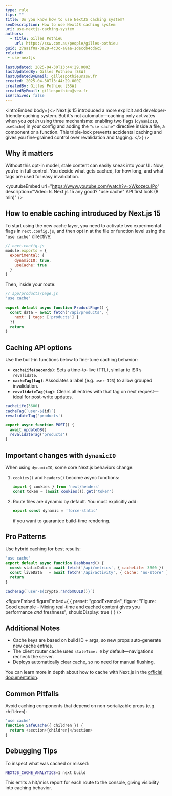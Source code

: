 ```yaml
---
type: rule
tips: ""
title: Do you know how to use NextJS caching system?
seoDescription: How to use NextJS caching system
uri: use-nextjs-caching-system
authors:
  - title: Gilles Pothieu
    url: https://ssw.com.au/people/gilles-pothieu
guid: 27aa1f0a-3a29-4c3c-a8aa-1deccb4cd6c5
related:
 - use-nextjs

lastUpdated: 2025-04-30T13:44:29.000Z
lastUpdatedBy: Gilles Pothieu [SSW]
lastUpdatedByEmail: gillespothieu@ssw.fr
created: 2025-04-30T13:44:29.000Z
createdBy: Gilles Pothieu [SSW]
createdByEmail: gillespothieu@ssw.fr
isArchived: false
---
```


<introEmbed
  body={<>
Next.js 15 introduced a more explicit and developer-friendly caching system.
But it's not automatic—caching only activates when you *opt in* using three mechanisms: enabling two flags (`dynamicIO`, `useCache`) in your config and adding the `"use cache"` directive inside a file, a component or a function. This triple-lock prevents accidental caching and gives you fine-grained control over revalidation and tagging.
  </>}
/>
## Why it matters

Without this opt-in model, stale content can easily sneak into your UI. Now, you’re in full control. You decide what gets cached, for how long, and what tags are used for easy invalidation.

<youtubeEmbed url="https://www.youtube.com/watch?v=xWkozeculPo" description="Video: Is Next.js 15 any good? \"use cache\" API first look (8 min)" />

## How to enable caching introduced by Next.js 15

To start using the new cache layer, you need to activate two experimental flags in `next.config.js`, and then opt in at the file or function level using the `"use cache"` directive:

```javascript
// next.config.js
module.exports = {
  experimental: {
    dynamicIO: true,
    useCache: true
  }
}
```

Then, inside your route:

```javascript
// app/products/page.js
'use cache'

export default async function ProductPage() {
  const data = await fetch('/api/products', {
    next: { tags: ['products'] }
  })
  return
}
```

## Caching API options

Use the built-in functions below to fine-tune caching behavior:

- **`cacheLife(seconds)`**: Sets a time-to-live (TTL), similar to ISR’s `revalidate`.
- **`cacheTag(tag)`**: Associates a label (e.g. `user-123`) to allow grouped invalidation.
- **`revalidateTag(tag)`**: Clears all entries with that tag on next request—ideal for post-write updates.

```javascript
cacheLife(3600)
cacheTag(`user-${id}`)
revalidateTag('products')

export async function POST() {
  await updateDB()
  revalidateTag('products')
}
```

## Important changes with `dynamicIO`

When using `dynamicIO`, some core Next.js behaviors change:

1. `cookies()` and `headers()` become async functions:
   ```javascript
   import { cookies } from 'next/headers'
   const token = (await cookies()).get('token')
   ```

2. Route files are dynamic by default. You must explicitly add:
   ```javascript
   export const dynamic = 'force-static'
   ```
   if you want to guarantee build-time rendering.

## Pro Patterns

Use hybrid caching for best results:

```javascript
'use cache'
export default async function Dashboard() {
  const staticData = await fetch('/api/metrics', { cacheLife: 3600 })
  const liveData   = await fetch('/api/activity', { cache: 'no-store' })
  return
}

cacheTag(`user-${crypto.randomUUID()}`)
```

<figureEmbed figureEmbed={ {
  preset: "goodExample",
  figure: "Figure: Good example - Mixing real-time and cached content gives you performance *and* freshness",
  shouldDisplay: true
} } />


## Additional Notes

- Cache keys are based on build ID + args, so new props auto-generate new cache entries.
- The client router cache uses `staleTime: 0` by default—navigations recheck the server.
- Deploys automatically clear cache, so no need for manual flushing.

You can learn more in depth about how to cache with Next.js in the [official documentation](https://nextjs.org/docs/app/building-your-application/caching).

## Common Pitfalls

Avoid caching components that depend on non-serializable props (e.g. `children`):

```javascript
'use cache'
function SafeCache({ children }) {
  return <section>{children}</section>
}
```

## Debugging Tips

To inspect what was cached or missed:

```bash
NEXTJS_CACHE_ANALYTICS=1 next build
```

This emits a hit/miss report for each route to the console, giving visibility into caching behavior.
